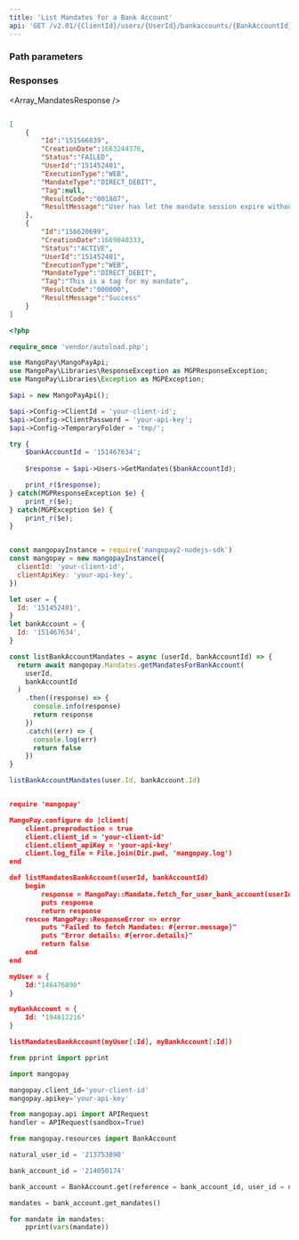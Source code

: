 ```yaml
---
title: 'List Mandates for a Bank Account'  
api: 'GET /v2.01/{ClientId}/users/{UserId}/bankaccounts/{BankAccountId}/mandates'  
---
```


  

### Path parameters  

<UserId />  

<BankAccountId1 />  

### Responses  

<AccordionGroup><Accordion title="200">  

<Array_MandatesResponse /></Accordion></AccordionGroup>  

<ResponseExample>  

```json 200  

[
    {
        "Id":"151566839",
        "CreationDate":1663244376,
        "Status":"FAILED",
        "UserId":"151452401",
        "ExecutionType":"WEB",
        "MandateType":"DIRECT_DEBIT",
        "Tag":null,
        "ResultCode":"001807",
        "ResultMessage":"User has let the mandate session expire without confirming"
    },
    {
        "Id":"156620699",
        "CreationDate":1669040333,
        "Status":"ACTIVE",
        "UserId":"151452401",
        "ExecutionType":"WEB",
        "MandateType":"DIRECT_DEBIT",
        "Tag":"This is a tag for my mandate",
        "ResultCode":"000000",
        "ResultMessage":"Success"
    }
]  

 ```  

</ResponseExample>  

<RequestExample>  
  
```php PHP  
<?php 

require_once 'vendor/autoload.php';

use MangoPay\MangoPayApi;
use MangoPay\Libraries\ResponseException as MGPResponseException;
use MangoPay\Libraries\Exception as MGPException;

$api = new MangoPayApi();

$api->Config->ClientId = 'your-client-id';
$api->Config->ClientPassword = 'your-api-key';
$api->Config->TemporaryFolder = 'tmp/';

try {
    $bankAccountId = '151467634';
    
    $response = $api->Users->GetMandates($bankAccountId);

    print_r($response);
} catch(MGPResponseException $e) {
    print_r($e);
} catch(MGPException $e) {
    print_r($e);
}  
```  

  
```javascript NodeJS  

const mangopayInstance = require('mangopay2-nodejs-sdk')
const mangopay = new mangopayInstance({
  clientId: 'your-client-id',
  clientApiKey: 'your-api-key',
})

let user = {
  Id: '151452401',
}
let bankAccount = {
  Id: '151467634',
}

const listBankAccountMandates = async (userId, bankAccountId) => {
  return await mangopay.Mandates.getMandatesForBankAccount(
    userId,
    bankAccountId
  )
    .then((response) => {
      console.info(response)
      return response
    })
    .catch((err) => {
      console.log(err)
      return false
    })
}

listBankAccountMandates(user.Id, bankAccount.Id)  
```  

  
```json REST  

require 'mangopay'

MangoPay.configure do |client|
    client.preproduction = true
    client.client_id = 'your-client-id'
    client.client_apiKey = 'your-api-key'
    client.log_file = File.join(Dir.pwd, 'mangopay.log')
end

def listMandatesBankAccount(userId, bankAccountId)
    begin
        response = MangoPay::Mandate.fetch_for_user_bank_account(userId, bankAccountId)
        puts response
        return response
    rescue MangoPay::ResponseError => error
        puts "Failed to fetch Mandates: #{error.message}"
        puts "Error details: #{error.details}"
        return false
    end
end

myUser = {
    Id:'146476890'
}

myBankAccount = {
    Id: '194612216'
}

listMandatesBankAccount(myUser[:Id], myBankAccount[:Id])  
```  

  
```python Python  
from pprint import pprint

import mangopay

mangopay.client_id='your-client-id'
mangopay.apikey='your-api-key'

from mangopay.api import APIRequest
handler = APIRequest(sandbox=True)

from mangopay.resources import BankAccount

natural_user_id = '213753890'

bank_account_id = '214050174'

bank_account = BankAccount.get(reference = bank_account_id, user_id = natural_user_id)

mandates = bank_account.get_mandates()

for mandate in mandates:
    pprint(vars(mandate))  
```  

  
</RequestExample>
